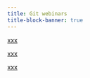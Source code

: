```yaml
---
title: Git webinars
title-block-banner: true
---
```


:::{layout="[5, 5, 5, -5]"}

:::{.card .mb-3}

:::{.card-body2}

[xxx](xxx.qmd){.card-title-ws .stretched-link}

:::

:::

:::{.card .mb-3}

:::{.card-body2}

[xxx](xxx.qmd){.card-title-ws .stretched-link}

:::

:::

:::{.card .mb-3}

:::{.card-body2}

[xxx](xxx.qmd){.card-title-ws .stretched-link}

:::

:::

:::
     
